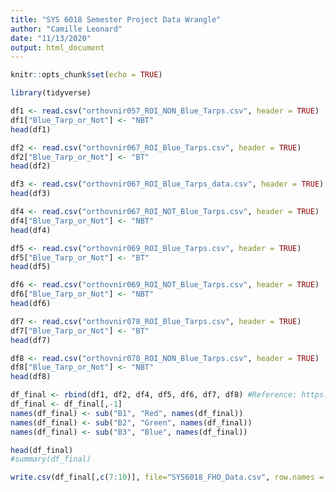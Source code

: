 ```yaml
---
title: "SYS 6018 Semester Project Data Wrangle"
author: "Camille Leonard"
date: "11/13/2020"
output: html_document
---
```


```r
knitr::opts_chunk$set(echo = TRUE)
```

```r
library(tidyverse)
```


```r
df1 <- read.csv("orthovnir057_ROI_NON_Blue_Tarps.csv", header = TRUE)
df1["Blue_Tarp_or_Not"] <- "NBT"
head(df1)
```

```r
df2 <- read.csv("orthovnir067_ROI_Blue_Tarps.csv", header = TRUE)
df2["Blue_Tarp_or_Not"] <- "BT"
head(df2)
```

```r
df3 <- read.csv("orthovnir067_ROI_Blue_Tarps_data.csv", header = TRUE)
head(df3)
```

```r
df4 <- read.csv("orthovnir067_ROI_NOT_Blue_Tarps.csv", header = TRUE) 
df4["Blue_Tarp_or_Not"] <- "NBT"
head(df4)
```

```r
df5 <- read.csv("orthovnir069_ROI_Blue_Tarps.csv", header = TRUE) 
df5["Blue_Tarp_or_Not"] <- "BT"
head(df5)
```

```r
df6 <- read.csv("orthovnir069_ROI_NOT_Blue_Tarps.csv", header = TRUE)
df6["Blue_Tarp_or_Not"] <- "NBT"
head(df6)
```

```r
df7 <- read.csv("orthovnir078_ROI_Blue_Tarps.csv", header = TRUE)
df7["Blue_Tarp_or_Not"] <- "BT"
head(df7)
```

```r
df8 <- read.csv("orthovnir078_ROI_NON_Blue_Tarps.csv", header = TRUE)
df8["Blue_Tarp_or_Not"] <- "NBT"
head(df8)
```

```r
df_final <- rbind(df1, df2, df4, df5, df6, df7, df8) #Reference: https://clayford.github.io/dwir/dwr_05_combine_merge_rehsape_data.html 
df_final <- df_final[,-1]
names(df_final) <- sub("B1", "Red", names(df_final))
names(df_final) <- sub("B2", "Green", names(df_final))
names(df_final) <- sub("B3", "Blue", names(df_final))

head(df_final)
#summary(df_final)
```
```r
write.csv(df_final[,c(7:10)], file="SYS6018_FHO_Data.csv", row.names = FALSE) #Reference: https://datatofish.com/export-dataframe-to-csv-in-r/ 
```

